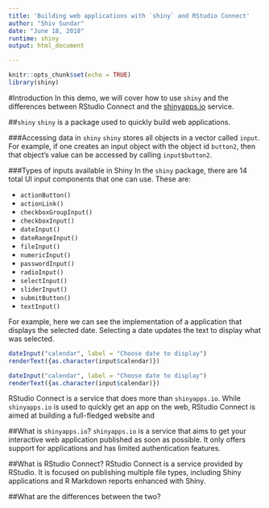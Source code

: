 ```yaml
---
title: 'Building web applications with `shiny` and RStudio Connect'
author: "Shiv Sundar"
date: "June 18, 2018"
runtime: shiny
output: html_document

---
```

```r
knitr::opts_chunk$set(echo = TRUE)
library(shiny)
```

#Introduction
In this demo, we will cover how to use `shiny` and the differences between RStudio Connect and the [shinyapps.io](https://www.shinyapps.io) service.

##`shiny`
`shiny` is a package used to quickly build web applications.

###Accessing data in `shiny`
`shiny` stores all objects in a vector called `input`. For example, if one creates an input object with the object id `button2`, then that object's value can be accessed by calling `input$button2`.

###Types of inputs available in Shiny
In the `shiny` package, there are 14 total UI input components that one can use. These are:

* `actionButton()`
* `actionLink()`
* `checkboxGroupInput()`
* `checkboxInput()`
* `dateInput()`
* `dateRangeInput()`
* `fileInput()`
* `numericInput()`
* `passwordInput()`
* `radioInput()`
* `selectInput()`
* `sliderInput()`
* `submitButton()`
* `textInput()`

For example, here we can see the implementation of a application that displays the selected date. Selecting a date updates the text to display what was selected.

```r
dateInput("calendar", label = "Choose date to display")
renderText({as.character(input$calendar)})
```

```r
dateInput("calendar", label = "Choose date to display")
renderText({as.character(input$calendar)})
```

RStudio Connect is a service that does more than `shinyapps.io`. While `shinyapps.io` is used to quickly get an app on the web, RStudio Connect is aimed at building a full-fledged website and 

##What is `shinyapps.io`?
`shinyapps.io` is a service that aims to get your interactive web application published as soon as possible. It only offers support for applications and has limited authentication features. 

##What is RStudio Connect?
RStudio Connect is a service provided by RStudio. It is focused on publishing multiple file types, including Shiny applications and R Markdown reports enhanced with Shiny.

##What are the differences between the two?